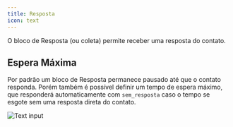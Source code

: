 ```yaml
---
title: Resposta
icon: text
---
```


O bloco de Resposta (ou coleta) permite receber uma resposta do contato.

## Espera Máxima

Por padrão um bloco de Resposta permanece pausado até que o contato responda. Porém também é possível definir um tempo de espera máximo, que responderá automaticamente com `sem_resposta` caso o tempo se esgote sem uma resposta direta do contato.

<Frame>
  <img
    src="/images/admin/automation/admin/automation/blocks/inputs/text.png"
    alt="Text input"
    className="rounded-lg"
  />
</Frame>